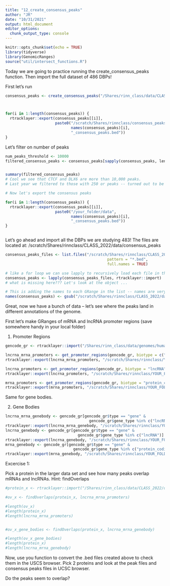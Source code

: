 ```yaml
---
title: "12_create_consensus_peaks"
author: "JR"
date: "10/31/2021"
output: html_document
editor_options: 
  chunk_output_type: console
---
```



```r
knitr::opts_chunk$set(echo = TRUE)
library(tidyverse)
library(GenomicRanges)
source("util/intersect_functions.R")
```



Today we are going to practice running the create_consensus_peaks function. Then import the full dataset of 486 DBPs!

First let's run 
```r
consensus_peaks <- create_consensus_peaks("/Shares/rinn_class/data/CLASS_2022/class_exeRcises/analysis/11_consensus_peak_exercise")



for(i in 1:length(consensus_peaks)) {
  rtracklayer::export(consensus_peaks[[i]], 
                      paste0("/scratch/Shares/rinnclass/consensus_peaks/", 
                             names(consensus_peaks)[i], 
                             "_consensus_peaks.bed"))
}
```


Let's filter on number of peaks 
```r
num_peaks_threshold <- 10000
filtered_consensus_peaks <- consensus_peaks[sapply(consensus_peaks, length) > num_peaks_threshold]


summary(filtered_consensus_peaks)
# Cool we see that CTCF and DLX6 are more than 10,000 peaks.
# Last year we filtered to those with 250 or peaks -- turned out to be a reasonable quartile.

# Now let's export the consensus peaks

for(i in 1:length(consensus_peaks)) {
  rtracklayer::export(consensus_peaks[[i]], 
                      paste0("/your_folder/data", 
                             names(consensus_peaks)[i], 
                             "_consensus_peaks.bed"))
}



```

Let's go ahead and import all the DBPs we are studying 483!
The files are located at:
/scratch/Shares/rinnclass/CLASS_2022/data/consensus_peaks
```r

consensus_peaks_files <- list.files("/scratch/Shares/rinnclass/CLASS_2022/data/consensus_peaks", 
                                             pattern = "*.bed",
                                             full.names = TRUE)

# like a for loop we can use lapply to recursively load each file in the "peak_files"
consensus_peaks <- lapply(consensus_peaks_files, rtracklayer::import)
# what is missing here??? Let's look at the object ...

# This is adding the names to each GRange in the list -- names are very important :) 
names(consensus_peaks) <- gsub("/scratch/Shares/rinnclass/CLASS_2022/data/consensus_peaks/|_filtered_consensus_peaks.bed", "", consensus_peaks_files)

```


Great, now we have a bunch of data -- let's see where the peaks land in different annotations of the genome.

First let's make GRanges of mRNA and lncRNA promoter regions (save somewhere handy in your local folder)

1) Promoter Regions
```r
gencode_gr <- rtracklayer::import("/Shares/rinn_class/data/genomes/human/gencode/v32/gencode.v32.annotation.gtf")

lncrna_mrna_promoters <- get_promoter_regions(gencode_gr, biotype = c("lncRNA", "protein_coding"))
rtracklayer::export(lncrna_mrna_promoters, "/scratch/Shares/rinnclass/YOUR_FOLDER/analysis/--- 00 consensus peaks -- /lncrna_mrna_promoters.gtf")

lncrna_promoters <- get_promoter_regions(gencode_gr, biotype = "lncRNA")
rtracklayer::export(lncrna_promoters, "/scratch/Shares/rinnclass/YOUR_FOLDER/analysis/--- 00 consensus peaks -- /lncrna_promoters.gtf")

mrna_promoters <- get_promoter_regions(gencode_gr, biotype = "protein_coding")
rtracklayer::export(mrna_promoters, "/scratch/Shares/rinnclass/YOUR_FOLDER/analysis/--- 00 consensus peaks -- /mrna_promoters.gtf")
```


Same for gene bodies.

2) Gene Bodies

```r
lncrna_mrna_genebody <- gencode_gr[gencode_gr$type == "gene" & 
                                     gencode_gr$gene_type %in% c("lncRNA", "protein_coding")]
rtracklayer::export(lncrna_mrna_genebody, "/scratch/Shares/rinnclass/YOUR_FOLDER/analysis/--- 00 consensus peaks -- /lncrna_mrna_genebody.gtf")
lncrna_genebody <- gencode_gr[gencode_gr$type == "gene" & 
                                gencode_gr$gene_type %in% c("lncRNA")]
rtracklayer::export(lncrna_genebody, "/scratch/Shares/rinnclass/YOUR_FOLDER/analysis/--- 00 consensus peaks -- /lncrna_genebody.gtf")
mrna_genebody <- gencode_gr[gencode_gr$type == "gene" & 
                              gencode_gr$gene_type %in% c("protein_coding")]
rtracklayer::export(mrna_genebody, "/scratch/Shares/rinnclass/YOUR_FOLDER/analysis/--- 00 consensus peaks -- /mrna_genebody.gtf")
```

Excercise 1:

Pick a protein in the larger data set and see how many peaks overlap mRNAs and lncRNAs.
Hint: findOverlaps

```r


#protein_x <- rtracklayer::import("/Shares/rinn_class/data/CLASS_2022/data/consensus_peaks/AFF4.bed")

#ov_x <- findOverlaps(protein_x, lncrna_mrna_promoters)

#length(ov_x)
#length(protein_x)
#length(lncrna_mrna_promoters)


#ov_x_gene_bodies <- findOverlaps(protein_x, lncrna_mrna_genebody)

#length(ov_x_gene_bodies)
#length(protein_x)
#length(lncrna_mrna_genebody)

```



Now, use you function to convert the .bed files created above to check them in the USCS browser.
Pick 2 proteins and look at the peak files and consensus peaks files in UCSC browser.

Do the peaks seem to overlap?

```r






```


